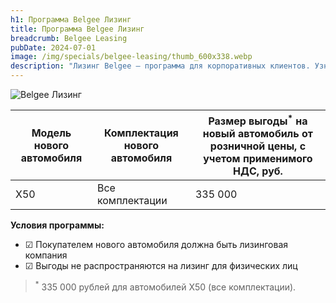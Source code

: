 ```yaml
---
h1: Программа Belgee Лизинг
title: Программа Belgee Лизинг
breadcrumb: Belgee Leasing
pubDate: 2024-07-01
image: /img/specials/belgee-leasing/thumb_600x338.webp
description: "Лизинг Belgee — программа для корпоративных клиентов. Узнайте об условиях сотрудничества по программе Лизинг Belgee."
---
```



<picture>
	<source media="(min-width: 942px)" srcset="/img/specials/belgee-leasing/banner_1920x1080.webp" />
	<source media="(min-width: 320px)" srcset="/img/specials/belgee-leasing/banner_1080x720.webp" />
	<img src="/img/specials/belgee-leasing/banner_1920x1080.webp" class="w-full mb-10" alt="Belgee Лизинг" />
</picture>

<div class="overflow-auto min-w-full my-14"> 
	<table>
		<thead>
			<tr>
				<th>Модель нового автомобиля</th>
				<th>Комплектация нового автомобиля</th>
				<th>Размер выгоды<sup>*</sup> на новый автомобиль от розничной цены, с учетом применимого НДС, руб.</th>
			</tr>
		</thead>
		<tbody>
			<tr>
			<td>X50</td>
			<td>Все комплектации</td>
			<td>335 000</td>
			</tr>
		</tbody>
	</table>
</div>

**Условия программы:** 

- ☑ Покупателем нового автомобиля должна быть лизинговая компания 
- ☑ Выгоды не распространяются на лизинг для физических лиц

<SpecialSalonsInfo 
	title="Получить предложение"
	dataTitle="Программа Belgee Лизинг"
	dataFormName="Программа Belgee Лизинг"
/>

> <sup>*</sup> 335 000 рублей для автомобилей X50 (все комплектации).